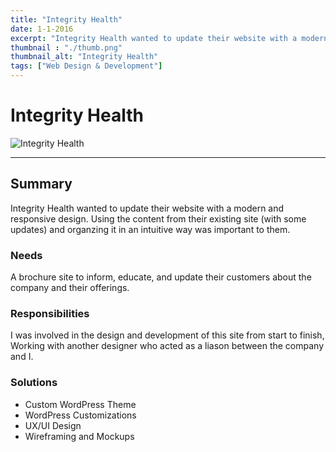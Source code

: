```yaml
---
title: "Integrity Health"
date: 1-1-2016
excerpt: "Integrity Health wanted to update their website with a modern and responsive design."
thumbnail : "./thumb.png"
thumbnail_alt: "Integrity Health"
tags: ["Web Design & Development"]
---
```



# Integrity Health


<section className={portfolioStyles.portfolioImage2}>
<img src={ihImage} alt="Integrity Health"/>
</section>

***
## Summary

Integrity Health wanted to update their website with a modern and responsive design. Using the content from their existing site (with some updates) and organzing it in an intuitive way was important to them.

### Needs

A brochure site to inform, educate, and update their customers about the company and their offerings.

### Responsibilities
I was involved in the design and development of this site from start to finish, Working with another designer who acted as a liason between the company and I.

### Solutions
* Custom WordPress Theme
* WordPress Customizations
* UX/UI Design
* Wireframing and Mockups
